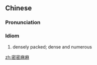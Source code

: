==Chinese==
{{zh-forms}}

===Pronunciation===
{{zh-pron
|m=mìmìmámá
|c=mat6 mat6 maa4 maa4
|cat=id
}}

===Idiom===
{{zh-idiom}}

# densely packed; dense and numerous

[[zh:密密麻麻]]